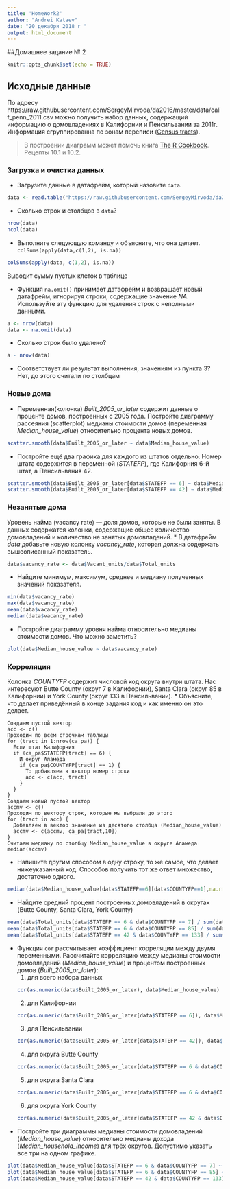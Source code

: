 ```yaml
---
title: 'HomeWork2'
author: "Andrei Kataev"
date: "20 декабря 2018 г "
output: html_document
---
```


##Домашнее задание № 2
```r
knitr::opts_chunk$set(echo = TRUE)
```

## Исходные данные

По адресу https://raw.githubusercontent.com/SergeyMirvoda/da2016/master/data/calif_penn_2011.csv можно получить набор данных, 
содержащий информацию о домовладениях в Калифорнии и Пенсильвании за 2011г. Информация сгруппированна по зонам переписи ([Census tracts](https://en.wikipedia.org/wiki/Census_tract)).

>В построении диаграмм может помочь книга [The R Cookbook](http://shop.oreilly.com/product/9780596809164.do). Рецепты 10.1 и 10.2.

### Загрузка и очистка данных
- Загрузите данные в датафрейм, который назовите ``data``.
```r
data <- read.table("https://raw.githubusercontent.com/SergeyMirvoda/da2016/master/data/calif_penn_2011.csv", header = TRUE, sep = ",")
```

- Сколько строк и столбцов в ``data``?
```r
nrow(data)
ncol(data)
```

- Выполните следующую команду и объясните, что она делает.
```colSums(apply(data,c(1,2), is.na))```
```r
colSums(apply(data, c(1,2), is.na))
```
Выводит сумму пустых клеток в таблице

- Функция ``na.omit()`` принимает датафрейм и возвращает новый датафрейм, игнорируя строки, содержащие
значение _NA_. Используйте эту функцию для удаления строк с неполными данными.
```r
a <- nrow(data)
data <- na.omit(data)
```

- Сколько строк было удалено?
```r
a - nrow(data)
```

- Соответствует ли результат выполнения, значениям из пункта 3?
Нет, до этого считали по столбцам

### Новые дома
* Переменная(колонка) _Built_2005_or_later_ содержит данные о проценте домов, построенных с 2005 года. Постройте диаграмму рассеяния (scatterplot)
медианы стоимости домов (переменная _Median_house_value_) относительно процента новых домов.
```r
scatter.smooth(data$Built_2005_or_later ~ data$Median_house_value)
```

* Постройте ещё два графика для каждого из штатов отдельно. Номер штата содержится в переменной (_STATEFP_), где Калифорния 6-й штат, а Пенсильвания 42.
```r
scatter.smooth(data$Built_2005_or_later[data$STATEFP == 6] ~ data$Median_house_value[data$STATEFP == 6])
scatter.smooth(data$Built_2005_or_later[data$STATEFP == 42] ~ data$Median_house_value[data$STATEFP == 42])
```


### Незанятые дома
Уровень найма (vacancy rate) — доля домов, которые не были заняты. В данных содержатся колонки,
содержащие общее количество домовладений и количество не занятых домовладений. 
* В датафрейм _data_ добавьте новую колонку _vacancy_rate_, которая должна содержать вышеописанный показатель.
```r
data$vacancy_rate <- data$Vacant_units/data$Total_units
```

* Найдите минимум, максимум, среднее и медиану полученных значений показателя. 
```r
min(data$vacancy_rate)
max(data$vacancy_rate)
mean(data$vacancy_rate)
median(data$vacancy_rate)
```

* Постройте диаграмму уровня найма относительно медианы стоимости домов. Что можно заметить?
```r
plot(data$Median_house_value ~ data$vacancy_rate)
```


### Корреляция
Колонка _COUNTYFP_ содержит числовой код округа внутри штата. Нас интересуют Butte County (округ 7 в Калифорнии), Santa Clara (округ 85 в Калифорнии) 
и York County (округ 133 в Пенсильвании).
* Объясните, что делает приведённый в конце задания код и как именно он это делает.
```
Создаем пустой вектор
acc <- c()
Проходим по всем строчкам таблицы
for (tract in 1:nrow(ca_pa)) {
  Если штат Калифорния
  if (ca_pa$STATEFP[tract] == 6) {
    И округ Аламеда
    if (ca_pa$COUNTYFP[tract] == 1) {
      То добавляем в вектор номер строки
      acc <- c(acc, tract)
    }
  }
}
Создаем новый пустой вектор
accmv <- c()
Проходим по вектору строк, которые мы выбрали до этого
for (tract in acc) {
  Добавляем в вектор значение из десятого столбца (Median_house_value)
  accmv <- c(accmv, ca_pa[tract,10])
}
Считаем медиану по столбцу Median_house_value в округе Аламеда
median(accmv)
```
* Напишите другим способом в одну строку, то же самое, что делает нижеуказанный код. Способов получить тот же ответ множество, достаточно одного.
```r
median(data$Median_house_value[data$STATEFP==6][data$COUNTYFP==1],na.rm=TRUE)
```

* Найдите средний процент построенных домовладений в округах (Butte County, Santa Clara, York County)
```r
mean(data$Total_units[data$STATEFP == 6 & data$COUNTYFP == 7] / sum(data$Total_units[data$STATEFP == 6 ]), na.rm = TRUE)
mean(data$Total_units[data$STATEFP == 6 & data$COUNTYFP == 85] / sum(data$Total_units[data$STATEFP == 6 ]), na.rm = TRUE)
mean(data$Total_units[data$STATEFP == 42 & data$COUNTYFP == 133] / sum(data$Total_units[data$STATEFP == 42]), na.rm = TRUE)
```

* Функция ``cor`` рассчитывает коэффициент корреляции между двумя переменными. Рассчитайте корреляцию между
медианы стоимости домовладений (_Median_house_value_) и процентом построенных домов (_Built_2005_or_later_):
  1. для всего набора данных
```r
cor(as.numeric(data$Built_2005_or_later), data$Median_house_value)
```
  
  2. для Калифорнии
```r
cor(as.numeric(data$Built_2005_or_later[data$STATEFP == 6]), data$Median_house_value[data$STATEFP == 6])
```
  
  3. для Пенсильвании
```r
cor(as.numeric(data$Built_2005_or_later[data$STATEFP == 42]), data$Median_house_value[data$STATEFP == 42])
```
  
  4. для округа Butte County
```r
cor(as.numeric(data$Built_2005_or_later[data$STATEFP == 6 & data$COUNTYFP == 7]), data$Median_house_value[data$STATEFP == 6 & data$COUNTYFP == 7], use = "pairwise.complete.obs")
```
  
  5. для округа Santa Clara
```r
cor(as.numeric(data$Built_2005_or_later[data$STATEFP == 6 & data$COUNTYFP == 85]), data$Median_house_value[data$STATEFP == 6 & data$COUNTYFP == 85], use = "pairwise.complete.obs")
```
  
  6. для округа York County
```r
cor(as.numeric(data$Built_2005_or_later[data$STATEFP == 42 & data$COUNTYFP == 133]), data$Median_house_value[data$STATEFP == 42 & data$COUNTYFP == 133], use = "pairwise.complete.obs")
```
  
* Постройте три диаграммы медианы стоимости домовладений (_Median_house_value_) относительно медианы дохода (_Median_household_income_) 
для трёх округов. Допустимо указать все три на одном графике.
```r
plot(data$Median_house_value[data$STATEFP == 6 & data$COUNTYFP == 7] ~ data$Median_household_income[data$STATEFP == 6 & data$COUNTYFP == 7])
plot(data$Median_house_value[data$STATEFP == 6 & data$COUNTYFP == 85] ~ data$Median_household_income[data$STATEFP == 6 & data$COUNTYFP == 85])
plot(data$Median_house_value[data$STATEFP == 42 & data$COUNTYFP == 133] ~ data$Median_household_income[data$STATEFP == 42 & data$COUNTYFP == 133])
```

